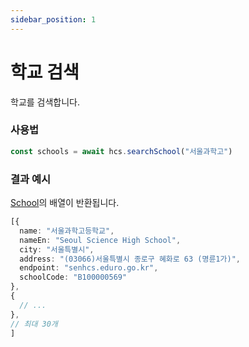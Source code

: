 ```yaml
---
sidebar_position: 1
---
```


# 학교 검색

학교를 검색합니다.

### 사용법

```ts
const schools = await hcs.searchSchool("서울과학고")
```

### 결과 예시

[School](/docs/api/School)의 배열이 반환됩니다.

```ts
[{
  name: "서울과학고등학교",
  nameEn: "Seoul Science High School",
  city: "서울특별시",
  address: "(03066)서울특별시 종로구 혜화로 63 (명륜1가)",
  endpoint: "senhcs.eduro.go.kr",
  schoolCode: "B100000569"
},
{
  // ...
},
// 최대 30개
]
```
